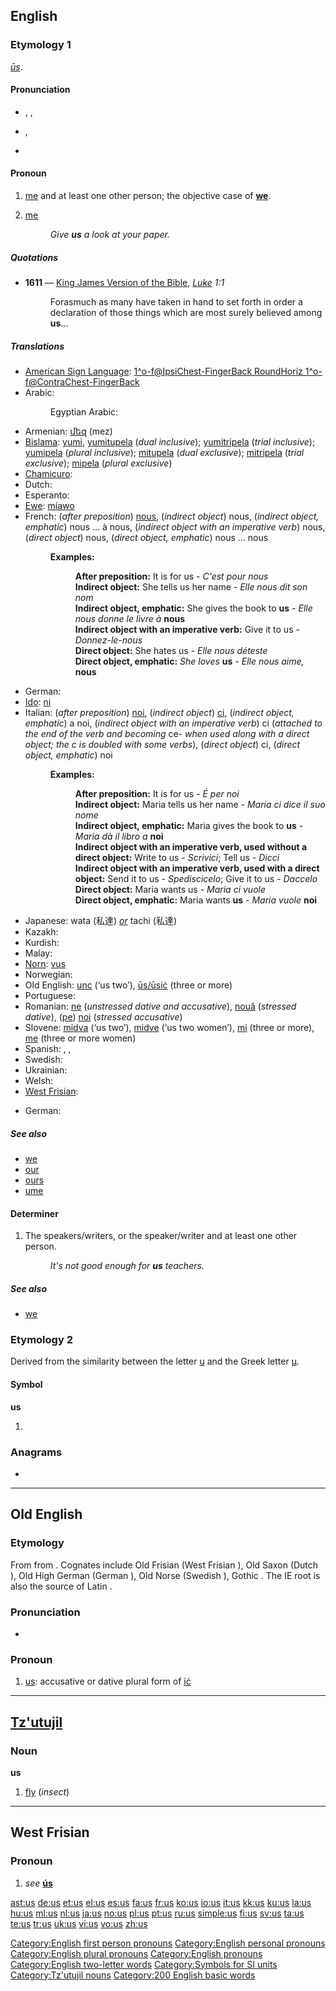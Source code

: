 {{wikipedia}}
{{also|Appendix:Variations of "us"}}
==English==

{{rank|must|these|two|89|us|before|see|over}}

===Etymology 1===
{{etyl|ang}} ''[[us#Old English|ūs]]''.

====Pronunciation====
* {{qualifier|stressed}} {{enPR|ŭs}}, {{IPA|/ʌs/}}, {{SAMPA|/Vs/}}
* {{qualifier|unstressed}} {{IPA|/əs/}}, {{SAMPA|/@s/}}
* {{audio|en-us-us.ogg|Audio (US)}}
*: {{rhymes|ʌs}}

====Pronoun====
{{en-pron}}

# {{personal}} [[me]] and at least one other person; the objective case of '''[[we]]'''.
# {{slang}} [[me]]
#: ''Give '''us''' a look at your paper.''

=====Quotations=====
* '''1611''' — [[w:King James Version of the Bible|King James Version of the Bible]], ''[[s:Bible (King James)/Luke|Luke]] 1:1''
*: Forasmuch as many have taken in hand to set forth in order a declaration of those things which are most surely believed among '''us'''...

=====Translations=====
{{trans-top|objective case of "we"}}
* [[American Sign Language]]: [[1^o-f@IpsiChest-FingerBack RoundHoriz 1^o-f@ContraChest-FingerBack]]
* Arabic: {{t-|ar|نا|alt=ـنا|tr=-naa}}
*: Egyptian Arabic: {{tø|arz|نا|alt=ـنا|tr=-naa|sc=Arab|xs=Egyptian Arabic}}
* Armenian: [[մեզ]] (mez)
* [[Bislama]]: [[yumi]], [[yumitupela]] (''dual inclusive''); [[yumitripela]] (''trial inclusive''); [[yumipela]] (''plural inclusive''); [[mitupela]] (''dual exclusive''); [[mitripela]] (''trial exclusive''); [[mipela]] (''plural exclusive'')
* [[Chamicuro]]: {{tø|ccc|a'ti}}
* Dutch: {{t+|nl|ons}}
* Esperanto: {{t+|eo|ni|xs=Esperanto}}
* [[Ewe]]: [[míawo]]
* French: (''after preposition'') [[#French|nous]], (''indirect object'') nous, (''indirect object, emphatic'') nous ... à nous, (''indirect object with an imperative verb'') nous, (''direct object'') nous, (''direct object, emphatic'') nous ... nous
*: '''Examples: '''
*:: '''After preposition:''' It is for us - ''C'est pour nous''
*:: '''Indirect object:''' She tells us her name - ''Elle nous dit son nom''
*:: '''Indirect object, emphatic:''' She gives the book to '''us''' - ''Elle nous donne le livre à'' '''nous'''
*:: '''Indirect object with an imperative verb:''' Give it to us - ''Donnez-le-nous''
*:: '''Direct object:''' She hates us - ''Elle nous déteste''
*:: '''Direct object, emphatic:''' ''She loves'' '''us''' - ''Elle nous aime,'' '''nous'''
* German: {{t+|de|uns}}
* [[Ido]]: [[ni]]
* Italian: (''after preposition'') [[noi]], (''indirect object'') [[ci]], (''indirect object, emphatic'') a noi, (''indirect object with an imperative verb'') ci (''attached to the end of the verb and becoming'' ce- ''when used along with a direct object; the c is doubled with some verbs''), (''direct object'') ci, (''direct object, emphatic'') noi
*: '''Examples: '''
*:: '''After preposition:''' It is for us - ''É per noi''
*:: '''Indirect object:''' Maria tells us her name - ''Maria ci dice il suo nome''
*:: '''Indirect object, emphatic:''' Maria gives the book to '''us''' - ''Maria dà il libro a'' '''noi'''
*:: '''Indirect object with an imperative verb, used without a direct object:''' Write to us - ''Scrivici''; Tell us - ''Dicci''
*:: '''Indirect object with an imperative verb, used with a direct object:''' Send it to us - ''Spediscicelo''; Give it to us - ''Daccelo''
*:: '''Direct object:''' Maria wants us - ''Maria ci vuole''
*:: '''Direct object, emphatic:''' Maria wants '''us''' - ''Maria vuole'' '''noi'''
{{trans-mid}}
* Japanese: wata (私達) ''[[or]]'' tachi (私達)
* Kazakh: {{t|kk|бізді|tr=bizdi|sc=Cyrl|xs=Kazakh}}
* Kurdish: {{ku-Arab|[[ئێمه‌]]}}
* Malay: {{t|ms|kita}}
* [[Norn]]: [[vus]]
* Norwegian: {{t+|no|oss}}
* Old English: [[unc]] (‘us two’), [[us#Old English|ūs/ūsiċ]] (three or more)
* Portuguese: {{t+|pt|nos}}
* Romanian: [[ne]] (''unstressed dative and accusative''), [[nouă]] (''stressed dative''), ([[pe]]) [[noi]] (''stressed accusative'')
* Slovene: [[midva]] (‘us two’), [[midve]] (‘us two women’), [[mi]] (three or more), [[me]] (three or more women)
* Spanish: {{t+|es|nos}}, {{t+|es|nosotros}}, {{t-|es|nosotras}}
* Swedish: {{t+|sv|oss}}
* Ukrainian: {{t+|uk|нас|tr=nas|xs=Ukrainian}}
* Welsh: {{t-|cy|ni|xs=Welsh}}
* [[West Frisian]]: {{t-|fy|ús|xs=West Frisian}}
{{trans-bottom}}

<!--Add SLANG translations here, where these exist-->
{{trans-top|slang: me}}
* German: {{t+|de|uns}}
{{trans-mid}}
{{trans-bottom}}

=====See also=====
* [[we]]
* [[our]]
* [[ours]]
* [[ume]]

====Determiner====
{{en-det}}

# The speakers/writers, or the speaker/writer and at least one other person.
#: ''It's not good enough for '''us''' teachers.''

=====See also=====
* [[we]]

===Etymology 2===
Derived from the similarity between the letter [[u]] and the Greek letter [[µ]].

====Symbol====
'''us'''

# {{alternative spelling of|µs}}

===Anagrams===
* {{alphagram|[[SU#English|SU]]}} 

[[Category:English first person pronouns]]
[[Category:English personal pronouns]]
[[Category:English plural pronouns]]
[[Category:English pronouns]]
[[Category:English two-letter words]]
[[Category:Symbols for SI units]]

----

==Old English==

===Etymology===
From {{proto|Germanic|lang=ang}} from {{proto|Indo-European|n̥s||nes|lang=ang}}. Cognates include Old Frisian {{term|us|ūs|lang=ofs}} (West Frisian {{term|us|ús|lang=fy}}), Old Saxon {{term|us|ūs|lang=osx}} (Dutch {{term|ons|lang=nl}}), Old High German {{term|uns|lang=goh}} (German {{term|uns|lang=de}}), Old Norse {{term|oss|lang=non}} (Swedish {{term|oss|lang=sv}}), Gothic {{term|𐌿𐌽𐍃|tr=uns|lang=got|sc=Goth}}.  The IE root is also the source of Latin {{term|nos|lang=la}}.

===Pronunciation===
* {{IPA|/u:s/|lang=ang}}

===Pronoun===
{{infl|ang|pronoun|head=ūs|personal pronoun}}

# [[us#English|us]]: accusative or dative plural form of [[ic|iċ]]

----

==[[Tz'utujil]]==

===Noun===
'''us'''

# [[fly]] (''insect'')

[[Category:Tz'utujil nouns]]

----

==West Frisian==

===Pronoun===
{{infl|fy|pronoun}}

# ''see'' '''[[ús]]'''

[[Category:200 English basic words]]

[[ast:us]]
[[de:us]]
[[et:us]]
[[el:us]]
[[es:us]]
[[fa:us]]
[[fr:us]]
[[ko:us]]
[[io:us]]
[[it:us]]
[[kk:us]]
[[ku:us]]
[[la:us]]
[[hu:us]]
[[ml:us]]
[[nl:us]]
[[ja:us]]
[[no:us]]
[[pl:us]]
[[pt:us]]
[[ru:us]]
[[simple:us]]
[[fi:us]]
[[sv:us]]
[[ta:us]]
[[te:us]]
[[tr:us]]
[[uk:us]]
[[vi:us]]
[[vo:us]]
[[zh:us]]